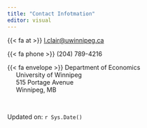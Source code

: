 ```yaml
---
title: "Contact Infotmation"
editor: visual
---
```


{{< fa at >}} [l.clair@uwinnipeg.ca](l.clair@uwinnipeg.ca)

{{< fa phone >}} (204) 789-4216

{{< fa envelope >}} Department of Economics   
&nbsp;&nbsp;&nbsp;&nbsp; University of Winnipeg   
&nbsp;&nbsp;&nbsp;&nbsp; 515 Portage Avenue   
&nbsp;&nbsp;&nbsp;&nbsp; Winnipeg, MB

&nbsp;

Updated on: `r Sys.Date()`